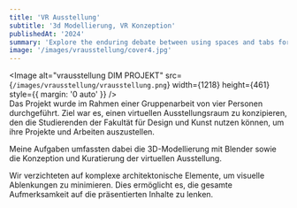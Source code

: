 ```yaml
---
title: 'VR Ausstellung'
subtitle: '3d Modellierung, VR Konzeption'
publishedAt: '2024'
summary: 'Explore the enduring debate between using spaces and tabs for code indentation, and why this choice matters more than you might think.'
image: '/images/vrausstellung/cover4.jpg'
---
```

<Image
  alt="vrausstellung DIM PROJEKT"
  src={`/images/vrausstellung/vrausstellung.png`}
  width={1218}
  height={461}
  style={{ margin: '0 auto' }}
/>
<br/>
Das Projekt wurde im Rahmen einer Gruppenarbeit von vier Personen durchgeführt. 
Ziel war es, einen virtuellen Ausstellungsraum zu konzipieren, den die Studierenden 
der Fakultät für Design und Kunst nutzen können, um ihre Projekte und Arbeiten auszustellen.

Meine Aufgaben umfassten dabei die 3D-Modellierung mit Blender sowie die Konzeption und 
Kuratierung der virtuellen Ausstellung.

Wir verzichteten auf komplexe architektonische Elemente, um visuelle Ablenkungen
 zu minimieren. Dies ermöglicht es, die gesamte Aufmerksamkeit auf die präsentierten 
 Inhalte zu lenken. 